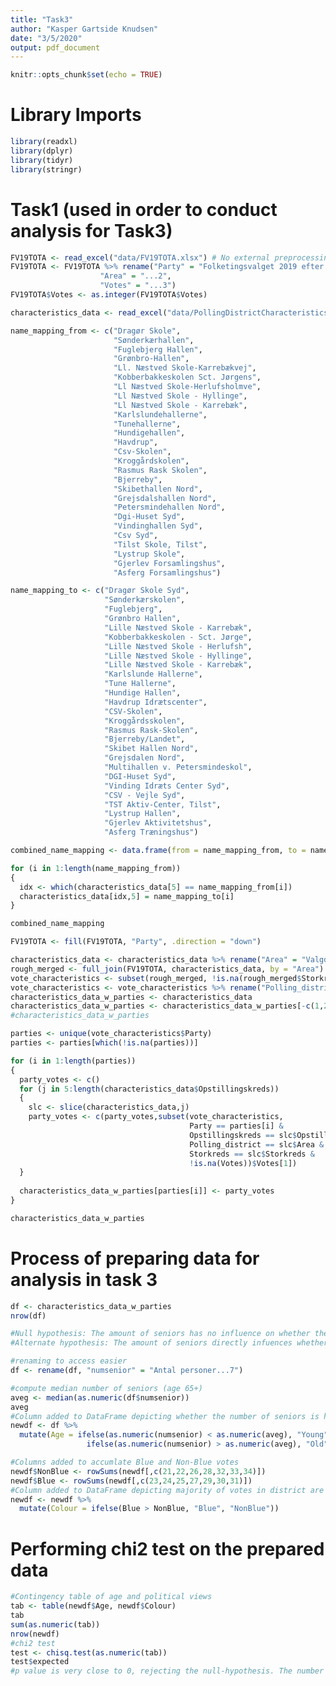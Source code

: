 ```yaml
---
title: "Task3"
author: "Kasper Gartside Knudsen"
date: "3/5/2020"
output: pdf_document
---
```


```r
knitr::opts_chunk$set(echo = TRUE)
```

# Library Imports

```r
library(readxl)
library(dplyr)
library(tidyr)
library(stringr)
```

# Task1 (used in order to conduct analysis for Task3)

```r
FV19TOTA <- read_excel("data/FV19TOTA.xlsx") # No external preprocessing has been done to the imported data
FV19TOTA <- FV19TOTA %>% rename("Party" = "Folketingsvalget 2019 efter valgresultat, område og tid",
                    "Area" = "...2",
                    "Votes" = "...3")
FV19TOTA$Votes <- as.integer(FV19TOTA$Votes)

characteristics_data <- read_excel("data/PollingDistrictCharacteristics.xlsx",skip=4)

name_mapping_from <- c("Dragør Skole",
                       "Sønderkærhallen",
                       "Fuglebjerg Hallen",
                       "Grønbro-Hallen",
                       "Ll. Næstved Skole-Karrebækvej",
                       "Kobberbakkeskolen Sct. Jørgens",
                       "Ll Næstved Skole-Herlufsholmve",
                       "Ll Næstved Skole - Hyllinge",
                       "Ll Næstved Skole - Karrebæk",
                       "Karlslundehallerne",
                       "Tunehallerne",
                       "Hundigehallen",
                       "Havdrup",
                       "Csv-Skolen",
                       "Kroggårdskolen",
                       "Rasmus Rask Skolen",
                       "Bjerreby",
                       "Skibethallen Nord",
                       "Grejsdalshallen Nord",
                       "Petersmindehallen Nord",
                       "Dgi-Huset Syd",
                       "Vindinghallen Syd",
                       "Csv Syd",
                       "Tilst Skole, Tilst",
                       "Lystrup Skole",
                       "Gjerlev Forsamlingshus",
                       "Asferg Forsamlingshus")

name_mapping_to <- c("Dragør Skole Syd",
                     "Sønderkærskolen",
                     "Fuglebjerg",
                     "Grønbro Hallen",
                     "Lille Næstved Skole - Karrebæk",
                     "Kobberbakkeskolen - Sct. Jørge",
                     "Lille Næstved Skole - Herlufsh",
                     "Lille Næstved Skole - Hyllinge",
                     "Lille Næstved Skole - Karrebæk",
                     "Karlslunde Hallerne",
                     "Tune Hallerne",
                     "Hundige Hallen",
                     "Havdrup Idrætscenter",
                     "CSV-Skolen",
                     "Kroggårdsskolen",
                     "Rasmus Rask-Skolen",
                     "Bjerreby/Landet",
                     "Skibet Hallen Nord",
                     "Grejsdalen Nord",
                     "Multihallen v. Petersmindeskol",
                     "DGI-Huset Syd",
                     "Vinding Idræts Center Syd",
                     "CSV - Vejle Syd",
                     "TST Aktiv-Center, Tilst",
                     "Lystrup Hallen",
                     "Gjerlev Aktivitetshus",
                     "Asferg Træningshus")

combined_name_mapping <- data.frame(from = name_mapping_from, to = name_mapping_to)

for (i in 1:length(name_mapping_from))
{
  idx <- which(characteristics_data[5] == name_mapping_from[i])
  characteristics_data[idx,5] = name_mapping_to[i]
}

combined_name_mapping

FV19TOTA <- fill(FV19TOTA, "Party", .direction = "down")

characteristics_data <- characteristics_data %>% rename("Area" = "Valgdistrikt - navn")
rough_merged <- full_join(FV19TOTA, characteristics_data, by = "Area")
vote_characteristics <- subset(rough_merged, !is.na(rough_merged$Storkreds))
vote_characteristics <- vote_characteristics %>% rename("Polling_district" = "Area")
characteristics_data_w_parties <- characteristics_data
characteristics_data_w_parties <- characteristics_data_w_parties[-c(1,2,3,4),]
#characteristics_data_w_parties

parties <- unique(vote_characteristics$Party)
parties <- parties[which(!is.na(parties))]

for (i in 1:length(parties))
{
  party_votes <- c()
  for (j in 5:length(characteristics_data$Opstillingskreds))
  {
    slc <- slice(characteristics_data,j)
    party_votes <- c(party_votes,subset(vote_characteristics,
                                        Party == parties[i] &
                                        Opstillingskreds == slc$Opstillingskreds &
                                        Polling_district == slc$Area &
                                        Storkreds == slc$Storkreds &
                                        !is.na(Votes))$Votes[1])
  }
  
  characteristics_data_w_parties[parties[i]] <- party_votes
}

characteristics_data_w_parties
```

# Process of preparing data for analysis in task 3

```r
df <- characteristics_data_w_parties
nrow(df)

#Null hypothesis: The amount of seniors has no influence on whether the district is blue or not
#Alternate hypothesis: The amount of seniors directly infuences whether the district is blue or not

#renaming to access easier
df <- rename(df, "numsenior" = "Antal personer...7")

#compute median number of seniors (age 65+) 
aveg <- median(as.numeric(df$numsenior))
aveg
#Column added to DataFrame depicting whether the number of seniors is higher than the median number of seniors
newdf <- df %>%
  mutate(Age = ifelse(as.numeric(numsenior) < as.numeric(aveg), "Young",
                 ifelse(as.numeric(numsenior) > as.numeric(aveg), "Old", NA))) 

#Columns added to accumlate Blue and Non-Blue votes
newdf$NonBlue <- rowSums(newdf[,c(21,22,26,28,32,33,34)])
newdf$Blue <- rowSums(newdf[,c(23,24,25,27,29,30,31)])
#Column added to DataFrame depicting majority of votes in district are Blue or Non-Blue
newdf <- newdf %>%
  mutate(Colour = ifelse(Blue > NonBlue, "Blue", "NonBlue"))
```

# Performing chi2 test on the prepared data

```r
#Contingency table of age and political views
tab <- table(newdf$Age, newdf$Colour)
tab
sum(as.numeric(tab))
nrow(newdf)
#chi2 test
test <- chisq.test(as.numeric(tab))
test$expected
#p value is very close to 0, rejecting the null-hypothesis. The number of people aged 65+ therefore does impact the number of Blue votes
```
